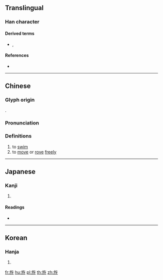 {{character info/new}}
==Translingual==

===Han character===
{{Han char|rn=70|rad=方|as=05|sn=9|four=08247|canj=YSOND|ids=⿸⿰方𠂉子}}

====Derived terms====
* {{l|mul|游}}, {{l|mul|遊}}

====References====
* {{Han ref|kx=0482.070|dkj=13632|dj=0844.020|hdz=32176.050|uh=65BF|ud=26047|bh=CEEA|bd=52970}}

----

==Chinese==
{{zh-forms}}

===Glyph origin===
{{Han etym}}
{{Han compound|㫃|子|ls=ic}}.

===Pronunciation===
{{zh-pron
|m=yóu
|c=jau4
|mc=y
|oc=y
|ma=
|cat=v
}}

===Definitions===
{{zh-hanzi}}

# to [[swim]]
# to [[move]] or [[rove]] [[freely]]

----

==Japanese==

===Kanji===
{{ja-kanji|grade=|rs=方05}}

# {{defn|lang=ja|sort=方05}}

====Readings====
* {{ja-readings|on=[[よう]] (yō), [[よ]] (yo), [[りゅう]] (ryū), [[る]] (ru)|kun=[[はたあし]] (hataashi)}}

----

==Korean==

===Hanja===
{{ko-hanja|hangeul=유|eumhun=|rv=yu|mr=yu|y=yu}}

# {{defn|lang=ko|sort=方05}}

[[fr:斿]]
[[hu:斿]]
[[pl:斿]]
[[th:斿]]
[[zh:斿]]